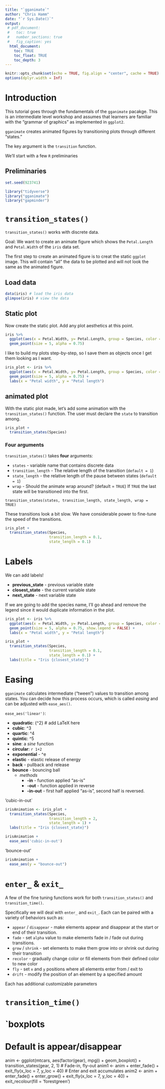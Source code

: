 ```yaml
---
title: "`gganimate`"
author: "Chris Hamm"
date: "`r Sys.Date()`"
output: 
 # pdf_document:
 #   toc: true
 #   number_sections: true
 #   fig_caption: yes
  html_document:
    toc: TRUE
    toc_float: TRUE
    toc_depth: 3
---
```



```r
knitr::opts_chunk$set(echo = TRUE, fig.align = "center", cache = TRUE)
options(dplyr.width = Inf)
```

# Introduction

This tutorial goes through the fundamentals of the `gganimate` pacakge. This is an intermediate level workshop and assumes that learners are familiar with the "grammar of graphics" as implemented in `ggplot2`.

`gganimate` creates animated figures by transitioning plots through different "states."

The key argument is the `transition` function.


We'll start with a few `R` preliminaries

## Preliminaries

```r
set.seed(923741)

library("tidyverse")
library("gganimate")
library("gapminder")
```


# `transition_states()`

`transition_states()` works with discrete data.

Goal: We want to create an animate figure which shows the `Petal.Length` and `Petal.Width` of the `iris` data set.

The first step to create an animated figure is to creat the static `ggplot` image. This will contain "all" the data to be plotted and will not look the same as the animated figure. 

## Load data
```r
data(iris) # load the iris data
glimpse(iris) # view the data
```


## Static plot
Now create the static plot. Add any plot aesthetics at this point.
```r
iris %>% 
  ggplot(aes(x = Petal.Width, y= Petal.Length, group = Species, color = Species)) +
  geom_point(size = 5, alpha = 0.75)
```

I like to build my plots step-by-step, so I save them as objects once I get them looking as I want.

```r
iris_plot <- iris %>% 
  ggplot(aes(x = Petal.Width, y= Petal.Length, group = Species, color = Species)) +
  geom_point(size = 5, alpha = 0.75) +
  labs(x = "Petal width", y = "Petal length")
```


## animated plot

With the static plot made, let's add some animation with the `transition_states()` function. The user must declare the `state` to transition among.

```r
iris_plot + 
  transition_states(Species)
```


### Four arguments
`transition_states()` takes **four** arguments:

  - `states` - variable name that contains discrete data
  - `transition_length` - The relative length of the transition (`default = 1`)
  - `state_length` - the relative length of the pause between states (`default = 1`)
  - `wrap` - Should the animate wrap around? (default = `TRUE`) If `TRUE` the last state will be transitioned into the first.

`transition_states(states, transition_length, state_length, wrap = TRUE)`

These transitions look a bit slow. We have considerable power to fine-tune the speed of the transitions. 

```r
iris_plot +
  transition_states(Species,
                    transition_length = 0.1, 
                    state_length = 0.1)
```


# Labels
We can add labels!

  - **previous_state** - previous variable state
  - **closest_state** - the current variable state
  - **next_state** - next variable state

If we are going to add the species name, I'll go ahead and remove the legend since it would duplicate information in the plot.

```r
iris_plot <- iris %>% 
  ggplot(aes(x = Petal.Width, y= Petal.Length, group = Species, color = Species)) +
  geom_point(size = 5, alpha = 0.75, show.legend = FALSE) +
  labs(x = "Petal width", y = "Petal length")

iris_plot +
  transition_states(Species,
                    transition_length = 0.1, 
                    state_length = 0.1) +
  labs(title = "Iris {closest_state}")
```

# Easing

`gganimate` calculates intermediate ("tween") values to transition among states. You can decide how this process occurs, which is called *easing* and can be adjusted with `ease_aes()`.

`ease_aes('linear')`:

  - **quadratic**: {^2} # add LaTeX here
  - **cubic**: ^3
  - **quartic**: ^4
  - **quintic**: ^5
  - **sine**: a *sine* function
  - **circular**: `r 1+2`
  - **exponential** - ^e
  - **elastic** - elastic release of energy
  - **back** - pullback and release
  - **bounce** - bouncing ball
    - *methods*
      - **-in** - function applied "as-is"
      - **-out** - function applied in reverse
      - **-in-out** - first half applied "as-is", second half is reversed.
      

'cubic-in-out`
```r
irisAnimation <- iris_plot +
  transition_states(Species,
                    transition_length = 2, 
                    state_length = 1) +
  labs(title = "Iris {closest_state}")

irisAnimation +
  ease_aes('cubic-in-out')
```


'bounce-out'
```r
irisAnimation +
  ease_aes(y = "bounce-out")
```


# `enter_` & `exit_`

A few of the fine tuning functions work for both `transition_states()` and `transition_time()`. 

Specifically we will deal with `enter_` and `exit_`. Each can be paired with a variety of behaviors such as:

  - `appear` / `disappear` - make elements appear and disappear at the start or end of their transition.
  - `fade` - set `alpha` value to make elements fade in / fade out during transitions.
  - `grow` / `shrink` - set elements to make them grow into or shrink out during their transition
  - `recolor` - gradually change color or fill elements from their defined color to new color
  - `fly` - set `x` and `y` positions where all elements enter from / exit to
  - `drift` - modify the position of an element by a specified amount

Each has additional customizable parameters







# `transition_time()`






# `boxplots



# Default is appear/disappear
anim <- ggplot(mtcars, aes(factor(gear), mpg)) +
  geom_boxplot() +
  transition_states(gear, 2, 1)
# Fade-in, fly-out
anim1 <- anim +
  enter_fade() +
  exit_fly(x_loc = 7, y_loc = 40)
# Enter and exit accumulates
anim2 <- anim +
  enter_fade() + enter_grow() +
  exit_fly(x_loc = 7, y_loc = 40) + exit_recolour(fill = 'forestgreen')
